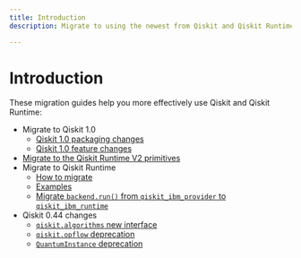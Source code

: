 ```yaml
---
title: Introduction
description: Migrate to using the newest from Qiskit and Qiskit Runtime

---
```


# Introduction

These migration guides help you more effectively use Qiskit and Qiskit Runtime:

* Migrate to Qiskit 1.0
   * [Qiskit 1.0 packaging changes](/api/migration-guides/qiskit-1.0-installation)
   * [Qiskit 1.0 feature changes](/api/migration-guides/qiskit-1.0-features)
* [Migrate to the Qiskit Runtime V2 primitives](/api/migration-guides/v2-primitives)
* Migrate to Qiskit Runtime
   * [How to migrate](./qiskit-runtime)
   * [Examples](./qiskit-runtime-examples)
   * [Migrate `backend.run()` from `qiskit_ibm_provider` to `qiskit_ibm_runtime`](./qiskit-runtime-from-provider)
* Qiskit 0.44 changes
   * [`qiskit.algorithms` new interface](./qiskit-algorithms-module)
   * [`qiskit.opflow` deprecation](./qiskit-opflow-module)
   * [`QuantumInstance` deprecation](./qiskit-quantum-instance)
